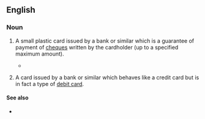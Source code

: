 ==English==
{{wikipedia}}

===Noun===
{{en-noun}}
<!-- believe this is UK specific, not found in Australia at least -->
# {{lb|en|British|banking}} A small plastic card issued by a bank or similar which is a guarantee of payment of [[cheque]]s written by the cardholder (up to a specified maximum amount).
#* {{quote-journal|work=CompareAndSave.com|title=Industry to close cheque card system|date=25 September 2009|passage=Banks have decided to end cheque guarantee card payments from July 2011. / The 24 members of the current '''cheque card''' system said that they had made the move in order to reflect consumer trends, with the popularity of the payment method in "terminal decline".}}
# {{lb|en|South Africa|banking}} A card issued by a bank or similar which behaves like a credit card but is in fact a type of [[debit card]].

====See also====
* {{l|en|debit card}}